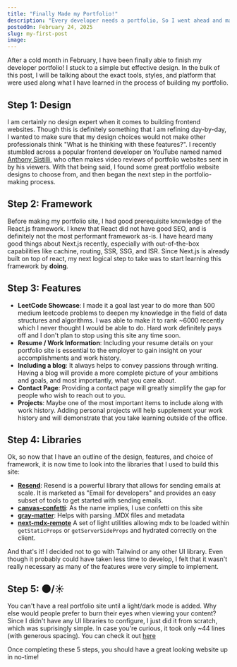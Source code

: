 ```yaml
---
title: "Finally Made my Portfolio!"
description: "Every developer needs a portfolio, So I went ahead and made one..."
postedOn: February 24, 2025
slug: my-first-post
image:
---
```


After a cold month in February, I have been finally able to finish my developer
portfolio! I stuck to a simple but effective design. In the bulk of this post,
I will be talking about the exact tools, styles, and platform that were used along what I have learned
in the process of building my portfolio.

## Step 1: Design

I am certainly no design expert when it comes to building frontend websites. Though this is definitely something
that I am refining day-by-day, I wanted to make sure that my design choices would not make other professionals
think "What is he thinking with these features?". I recently stumbled across a popular frontend developer on YouTube named 
named [Anthony Sistilli](https://www.youtube.com/@AnthonySistilli), who often makes video reviews of portfolio 
websites sent in by his viewers. With that being said, I found some great portfolio website designs to choose from,
and then began the next step in the portfolio-making process.

## Step 2: Framework

Before making my portfolio site, I had good prerequisite knowledge of the React.js framework. I knew that React did not have good SEO, and is definitely not the most performant framework 
as-is. I have heard many good things about Next.js recently, especially with out-of-the-box capabilities like cachine, routing, SSR, SSG, and
ISR. Since Next.js is already built on top of react, my next logical step to take was to start learning this framework 
by **doing**.

## Step 3: Features

- **LeetCode Showcase**: I made it a goal last year to do more than 500 medium leetcode problems to deepen
my knowledge in the field of data structures and algorithms. I was able to make it to rank ~6000 recently which 
I never thought I would be able to do. Hard work definitely pays off and I don't plan to stop using this site any 
time soon.
- **Resume / Work Information**: Including your resume details on your portfolio site is essential to the employer to gain
insight on your accomplishments and work history.
- **Including a blog**: It always helps to convey passions through writing. Having a blog will provide a more 
complete picture of your ambitions and goals, and most importantly, what you care about.
- **Contact Page**: Providing a contact page will greatly simplify the gap for people who wish to reach out to you.
- **Projects**: Maybe one of the most important items to include along with work history. Adding personal projects will 
help supplement your work history and will demonstrate that you take learning outside of the office.

## Step 4: Libraries

Ok, so now that I have an outline of the design, features, and choice of framework,
it is now time to look into the libraries that I used to build this site:

- **[Resend](https://resend.com/home)**: Resend is a powerful library that allows for sending emails at scale.
It is marketed as "Email for developers" and provides an easy subset of tools to get started with 
sending emails.
- **[canvas-confetti](https://www.npmjs.com/package/canvas-confetti)**: As the name implies, I use confetti on this site
- **[gray-matter](https://www.npmjs.com/package/gray-matter)**: Helps with parsing .MDX files and metadata
- **[next-mdx-remote](https://www.npmjs.com/package/next-mdx-remote/v/0.5.1)** A set of light utilities allowing mdx to be loaded within ```getStaticProps``` or ```getServerSideProps``` and hydrated correctly on the client.

And that's it! I decided not to go with Tailwind or any other UI library. Even though it 
probably could have taken less time to develop, I felt that it wasn't really necessary as many of the 
features were very simple to implement.

## Step 5: 🌑/☀️

You can't have a real portfolio site until a light/dark mode is added. Why else would people prefer
to burn their eyes when viewing your content? Since I didn't have any UI libraries to 
configure, I just did it from scratch, which was suprisingly simple.
In case you're curious, it took only ~44 lines (with generous spacing). You can check it out 
[here](https://github.com/sQuillP/Portfolio/blob/main/src/utility/setTheme.js)


Once completing these 5 steps, you should have a great looking website up in no-time!